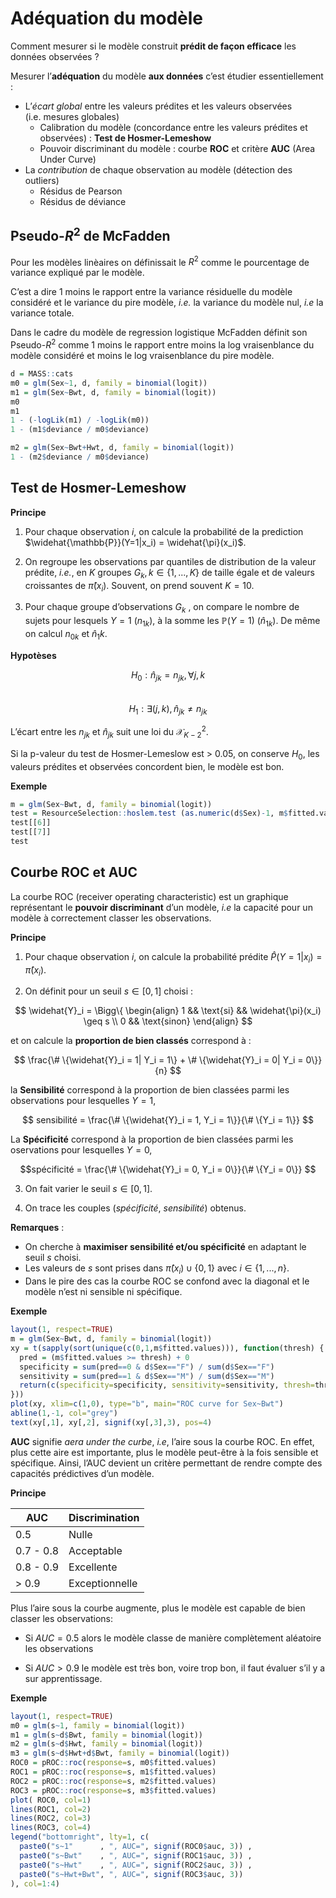 # Adéquation du modèle

Comment mesurer si le modèle construit **prédit de façon efficace** les données observées ?

Mesurer l’**adéquation** du modèle **aux données** c’est étudier essentiellement :

- L’*écart global* entre les valeurs prédites et les valeurs observées (i.e. mesures globales)
  - Calibration du modèle (concordance entre les valeurs prédites et observées) : **Test de Hosmer-Lemeshow**
  - Pouvoir discriminant du modèle :  courbe **ROC** et critère **AUC** (Area Under Curve)

- La *contribution* de chaque observation au modèle (détection des outliers)
  - Résidus de Pearson 
  - Résidus de déviance



## Pseudo-$R^2$ de McFadden

Pour les modèles linèaires on définissait le $R^2$ comme le pourcentage de variance expliqué par le modèle.

C’est a dire 1 moins le rapport entre la variance résiduelle du modèle considéré et le variance du pire modèle, *i.e.* la variance du modèle nul, *i.e* la variance totale.

Dans le cadre du modèle de regression logistique McFadden définit son Pseudo-$R^2$ comme 1 moins le rapport entre moins la log vraisenblance du modèle considéré et moins le log vraisenblance du pire modèle.


```r
d = MASS::cats
m0 = glm(Sex~1, d, family = binomial(logit))
m1 = glm(Sex~Bwt, d, family = binomial(logit))
m0
m1
1 - (-logLik(m1) / -logLik(m0))
1 - (m1$deviance / m0$deviance)

m2 = glm(Sex~Bwt+Hwt, d, family = binomial(logit))
1 - (m2$deviance / m0$deviance)
```




## Test de Hosmer-Lemeshow

**Principe**

1. Pour chaque observation $i$, on calcule la probabilité de la prediction $\widehat{\mathbb{P}}(Y=1|x_i) = \widehat{\pi}(x_i)$.

2. On regroupe les observations par quantiles de distribution de la valeur prédite, *i.e.*, en $K$ groupes $G_k, k\in \{1, ..., K\}$ de taille égale et de valeurs croissantes de $\widehat{\pi}(x_i)$. Souvent, on prend souvent $K=10$.

3. Pour chaque groupe d’observations $G_k$ , on compare le nombre de sujets pour lesquels $Y=1$ ($n_{1k}$), à la somme les $\mathbb{P}(Y=1)$ ($\widehat{n}_{1k}$). De même on calcul $n_{0k}$ et $\widehat{n}_1k$.

**Hypotèses**

$$H_0 : {\widehat{n}_{jk} = n_{jk}}, \forall j,k$$	
$$H_1 : \exists (j,k), \widehat{n}_{jk} \neq n_{jk} $$


L’écart entre  les $n_{jk}$ et $\widehat{n}_{jk}$ suit une loi du $\mathcal{X}^2_{K-2}$.

Si la p-valeur du test de Hosmer-Lemeslow est > 0.05, on conserve $H_0$, les valeurs prédites et observées concordent bien, le modèle est bon. 


**Exemple**

```r
m = glm(Sex~Bwt, d, family = binomial(logit))
test = ResourceSelection::hoslem.test (as.numeric(d$Sex)-1, m$fitted.values)
test[[6]]
test[[7]]
test
```



## Courbe ROC et AUC


La courbe ROC (receiver operating characteristic) est un graphique représentant le **pouvoir discriminant** d’un modèle, *i.e* la capacité pour un modèle à correctement classer les observations.

**Principe**

1. Pour chaque observation $i$, on calcule la probabilité prédite $\widehat{P}(Y=1|x_i) = \widehat{\pi}(x_i)$.

2. On définit pour un seuil $s \in [0,1]$ choisi :

$$ \widehat{Y}_i = \Bigg\{
\begin{align}
1 && \text{si} && \widehat{\pi}(x_i) \geq s \\ 
0 && \text{sinon}
\end{align}
$$


et on calcule la **proportion de bien classés** correspond à :


$$ \frac{\# \{\widehat{Y}_i = 1| Y_i = 1\} + \# \{\widehat{Y}_i = 0| Y_i = 0\}}{n} $$




la **Sensibilité** correspond à la proportion de bien classées parmi les observations pour lesquelles $Y=1$,

$$ sensibilité = \frac{\# \{\widehat{Y}_i = 1, Y_i = 1\}}{\# \{Y_i = 1\}} $$


La **Spécificité** correspond à la proportion de bien classées parmi les oservations pour lesquelles $Y=0$, 

$$spécificité =  \frac{\# \{\widehat{Y}_i = 0, Y_i = 0\}}{\# \{Y_i = 0\}} $$

3. On fait varier le seuil $s \in [0,1]$.

4. On trace les couples (*spécificité*, *sensibilité*) obtenus.

**Remarques** : 

  - On cherche à **maximiser sensibilité et/ou spécificité** en adaptant le seuil $s$ choisi.
  - Les valeurs de $s$ sont prises dans $\widehat{\pi}(x_i) \cup \{0,1\}$ avec $i \in \{1, ..., n\}$.
  - Dans le pire des cas la courbe ROC se confond avec la diagonal et le modèle n’est ni sensible ni spécifique.
  

**Exemple**

```r
layout(1, respect=TRUE)
m = glm(Sex~Bwt, d, family = binomial(logit))
xy = t(sapply(sort(unique(c(0,1,m$fitted.values))), function(thresh) {
  pred = (m$fitted.values >= thresh) + 0
  specificity = sum(pred==0 & d$Sex=="F") / sum(d$Sex=="F")
  sensitivity = sum(pred==1 & d$Sex=="M") / sum(d$Sex=="M")
  return(c(specificity=specificity, sensitivity=sensitivity, thresh=thresh))
}))
plot(xy, xlim=c(1,0), type="b", main="ROC curve for Sex~Bwt")
abline(1,-1, col="grey")
text(xy[,1], xy[,2], signif(xy[,3],3), pos=4)
```

**AUC** signifie *aera under the curbe*, *i.e*, l’aire sous la courbe ROC.
En effet, plus cette aire est importante, plus le modèle peut-être à la fois sensible et spécifique. 
Ainsi, l’AUC devient un critère permettant de rendre compte des capacités prédictives d’un modèle.

**Principe**

AUC           | Discrimination
------------- | -------------
0.5           | Nulle
0.7 - 0.8     | Acceptable
0.8 - 0.9     | Excellente
> 0.9         | Exceptionnelle

Plus l’aire sous la courbe augmente, plus le modèle est capable de bien classer les observations:

- Si $AUC = 0.5$ alors le modèle classe de manière complètement aléatoire les observations

- Si $AUC > 0.9$ le modèle est très bon, voire trop bon, il faut évaluer s’il y a sur apprentissage.
 

**Exemple**

```r
layout(1, respect=TRUE)
m0 = glm(s~1, family = binomial(logit))
m1 = glm(s~d$Bwt, family = binomial(logit))
m2 = glm(s~d$Hwt, family = binomial(logit))
m3 = glm(s~d$Hwt+d$Bwt, family = binomial(logit))
ROC0 = pROC::roc(response=s, m0$fitted.values)
ROC1 = pROC::roc(response=s, m1$fitted.values)
ROC2 = pROC::roc(response=s, m2$fitted.values)
ROC3 = pROC::roc(response=s, m3$fitted.values)
plot( ROC0, col=1)
lines(ROC1, col=2)
lines(ROC2, col=3)
lines(ROC3, col=4)
legend("bottomright", lty=1, c(
  paste0("s~1"      , ", AUC=", signif(ROC0$auc, 3)) , 
  paste0("s~Bwt"    , ", AUC=", signif(ROC1$auc, 3)) , 
  paste0("s~Hwt"    , ", AUC=", signif(ROC2$auc, 3)) , 
  paste0("s~Hwt+Bwt", ", AUC=", signif(ROC3$auc, 3))
), col=1:4)
```


